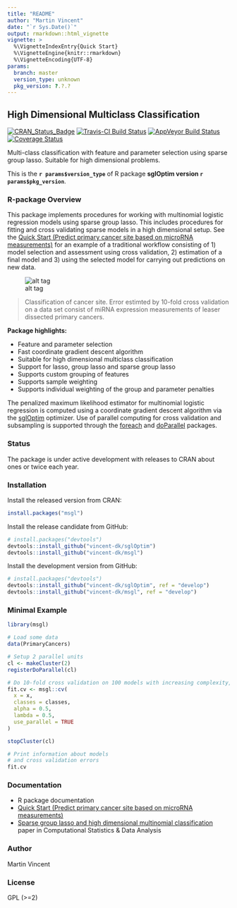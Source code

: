 ```yaml
---
title: "README"
author: "Martin Vincent"
date: "`r Sys.Date()`"
output: rmarkdown::html_vignette
vignette: >
  %\VignetteIndexEntry{Quick Start}
  %\VignetteEngine{knitr::rmarkdown}
  %\VignetteEncoding{UTF-8}
params:
  branch: master
  version_type: unknown
  pkg_version: ?.?.?
---
```


## High Dimensional Multiclass Classification

[![CRAN_Status_Badge](http://www.r-pkg.org/badges/version/msgl)](http://cran.r-project.org/package=msgl)
[![Travis-CI Build Status](https://travis-ci.org/vincent-dk/msgl.svg?branch=`r params$branch`)](https://travis-ci.org/vincent-dk/msgl)
[![AppVeyor Build Status](https://ci.appveyor.com/api/projects/status/github/vincent-dk/msgl?branch=master&svg=true)](https://ci.appveyor.com/project/vincent-dk/msgl)
[![Coverage Status](https://codecov.io/github/vincent-dk/msgl/coverage.svg?branch=master)](https://codecov.io/github/vincent-dk/msgl?branch=master)

Multi-class classification with feature and parameter selection using sparse group lasso. Suitable for high dimensional problems.

This is the **`r params$version_type`** of R package **sglOptim version `r params$pkg_version`**.

### R-package Overview

This package implements procedures for working with multinomial logistic regression models using sparse group lasso. This includes procedures for fitting and cross validating sparse models in a high dimensional setup. See the [Quick Start (Predict primary cancer site based on microRNA measurements) ](quick-start.md) for an example of a traditional workflow consisting of 1) model selection and assessment using cross validation, 2) estimation of a final model and 3) using the selected model for carrying out predictions on new data.  

![alt tag](https://raw.github.com/vincent-dk/msgl/master/fig1.png)

> Classification of cancer site. Error estimted by 10-fold cross validation on a data set consist of miRNA expression measurements of leaser dissected primary cancers.

**Package highlights:**

* Feature and parameter selection
* Fast coordinate gradient descent algorithm
* Suitable for high dimensional multiclass classification
* Support for lasso, group lasso and sparse group lasso
* Supports custom grouping of features
* Supports sample weighting
* Supports individual weighting of the group and parameter penalties

The penalized maximum likelihood estimator for multinomial logistic regression is computed using a coordinate gradient descent algorithm via the [sglOptim](https://github.com/vincent-dk/sglOptim) optimizer. Use of parallel computing for cross validation and subsampling is supported through the [foreach](https://cran.r-project.org/package=foreach) and [doParallel](https://cran.r-project.org/package=doParallel) packages.


### Status

The package is under active development with releases to CRAN about ones or twice each year.

### Installation

Install the released version from CRAN:

```r
install.packages("msgl")
```

Install the release candidate from GitHub:

```r
# install.packages("devtools")
devtools::install_github("vincent-dk/sglOptim")
devtools::install_github("vincent-dk/msgl")
```

Install the development version from GitHub:

```r
# install.packages("devtools")
devtools::install_github("vincent-dk/sglOptim", ref = "develop")
devtools::install_github("vincent-dk/msgl", ref = "develop")
```

### Minimal Example

```r
library(msgl)

# Load some data
data(PrimaryCancers)

# Setup 2 parallel units
cl <- makeCluster(2)
registerDoParallel(cl)

# Do 10-fold cross validation on 100 models with increasing complexity, using the 2 parallel units
fit.cv <- msgl::cv(
  x = x,
  classes = classes,
  alpha = 0.5,
  lambda = 0.5,
  use_parallel = TRUE
)

stopCluster(cl)

# Print information about models
# and cross validation errors
fit.cv
```

### Documentation
* R package documentation
* [Quick Start (Predict primary cancer site based on microRNA measurements) ](quick-start.md)
* [Sparse group lasso and high dimensional multinomial classification](http://dx.doi.org/10.1016/j.csda.2013.06.004) paper in Computational Statistics & Data Analysis

### Author

Martin Vincent

### License

GPL (>=2)
